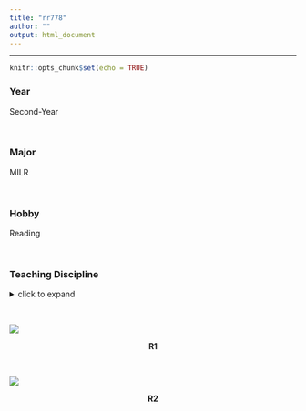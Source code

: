 ```yaml
---
title: "rr778"
author: ""
output: html_document
---
```


<hr>

```r
knitr::opts_chunk$set(echo = TRUE)
```

### Year

Second-Year

<br>

### Major

MILR

<br>

### Hobby

Reading

<br>

### Teaching Discipline
<details>
  <summary>click to expand</summary>
- Perspective Drawing
<br>
- Magic Tricks/Editing Resume Tips
</details>

<br>

![](~/Home/ILROB5275/Ravali 1.jpg)

<center> **R1**  </center>

<br>

![](~/Home/ILROB5275/Ravali 2.jpg)

<center> **R2**  </center>
